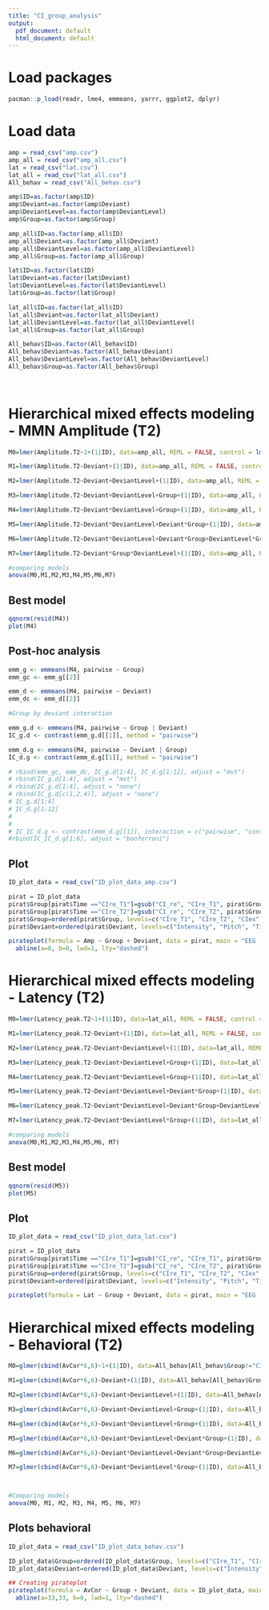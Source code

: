 ```yaml
---
title: "CI_group_analysis"
output:
  pdf_document: default
  html_document: default
---
```


# Load packages
```r
pacman::p_load(readr, lme4, emmeans, yarrr, ggplot2, dplyr)
```

# Load data
```r
amp = read_csv("amp.csv")
amp_all = read_csv("amp_all.csv")
lat = read_csv("lat.csv")
lat_all = read_csv("lat_all.csv")
All_behav = read_csv("All_behav.csv")

amp$ID=as.factor(amp$ID)
amp$Deviant=as.factor(amp$Deviant)
amp$DeviantLevel=as.factor(amp$DeviantLevel)
amp$Group=as.factor(amp$Group)

amp_all$ID=as.factor(amp_all$ID)
amp_all$Deviant=as.factor(amp_all$Deviant)
amp_all$DeviantLevel=as.factor(amp_all$DeviantLevel)
amp_all$Group=as.factor(amp_all$Group)

lat$ID=as.factor(lat$ID)
lat$Deviant=as.factor(lat$Deviant)
lat$DeviantLevel=as.factor(lat$DeviantLevel)
lat$Group=as.factor(lat$Group)

lat_all$ID=as.factor(lat_all$ID)
lat_all$Deviant=as.factor(lat_all$Deviant)
lat_all$DeviantLevel=as.factor(lat_all$DeviantLevel)
lat_all$Group=as.factor(lat_all$Group)

All_behav$ID=as.factor(All_behav$ID)
All_behav$Deviant=as.factor(All_behav$Deviant)
All_behav$DeviantLevel=as.factor(All_behav$DeviantLevel)
All_behav$Group=as.factor(All_behav$Group)
                        
                      
```

# Hierarchical mixed effects modeling - MMN Amplitude (T2)
```r
M0=lmer(Amplitude.T2~1+(1|ID), data=amp_all, REML = FALSE, control = lmerControl(optimizer = "nloptwrap", calc.derivs = FALSE))

M1=lmer(Amplitude.T2~Deviant+(1|ID), data=amp_all, REML = FALSE, control = lmerControl(optimizer = "nloptwrap", calc.derivs = FALSE))

M2=lmer(Amplitude.T2~Deviant+DeviantLevel+(1|ID), data=amp_all, REML = FALSE, control = lmerControl(optimizer = "nloptwrap", calc.derivs = FALSE))

M3=lmer(Amplitude.T2~Deviant+DeviantLevel+Group+(1|ID), data=amp_all, REML = FALSE, control = lmerControl(optimizer = "nloptwrap", calc.derivs = FALSE))

M4=lmer(Amplitude.T2~Deviant*DeviantLevel+Group+(1|ID), data=amp_all, REML = FALSE, control = lmerControl(optimizer = "nloptwrap", calc.derivs = FALSE))

M5=lmer(Amplitude.T2~Deviant*DeviantLevel+Deviant*Group+(1|ID), data=amp_all, REML = FALSE, control = lmerControl(optimizer = "nloptwrap", calc.derivs = FALSE))

M6=lmer(Amplitude.T2~Deviant*DeviantLevel+Deviant*Group+DeviantLevel*Group+(1|ID), data=amp_all, REML = FALSE, control = lmerControl(optimizer = "nloptwrap", calc.derivs = FALSE))

M7=lmer(Amplitude.T2~Deviant*Group*DeviantLevel+(1|ID), data=amp_all, REML = FALSE, control = lmerControl(optimizer = "nloptwrap", calc.derivs = FALSE))

#comparing models
anova(M0,M1,M2,M3,M4,M5,M6,M7)
```

## Best model
```r
qqnorm(resid(M4))
plot(M4)
```

## Post-hoc analysis
```r
emm_g <- emmeans(M4, pairwise ~ Group)
emm_gc <- emm_g[[2]]

emm_d <- emmeans(M4, pairwise ~ Deviant)
emm_dc <- emm_d[[2]]

#Group by deviant interaction

emm_g.d <- emmeans(M4, pairwise ~ Group | Deviant)
IC_g.d <- contrast(emm_g.d[[1]], method = "pairwise")

emm_d.g <- emmeans(M4, pairwise ~ Deviant | Group)
IC_d.g <- contrast(emm_d.g[[1]], method = "pairwise")

# rbind(emm_gc, emm_dc, IC_g.d[1:4], IC_d.g[1:12], adjust = "mvt")
# rbind(IC_g.d[1:4], adjust = "mvt")
# rbind(IC_g.d[1:4], adjust = "none")
# rbind(IC_g.d[c(1,2,4)], adjust = "none")
# IC_g.d[1:4]
# IC_d.g[1:12]
# 
# 
# IC_IC_d.g <- contrast(emm_d.g[[1]], interaction = c("pairwise", "consec"), by = NULL)
#rbind(IC_IC_d.g[1:6], adjust = "bonferroni")
```

## Plot
```r
ID_plot_data = read_csv("ID_plot_data_amp.csv")

pirat = ID_plot_data
pirat$Group[pirat$Time =="CIre_T1"]=gsub("CI_re", "CIre_T1", pirat$Group[pirat$Time =="CIre_T1"])
pirat$Group[pirat$Time =="CIre_T2"]=gsub("CI_re", "CIre_T2", pirat$Group[pirat$Time =="CIre_T2"])
pirat$Group=ordered(pirat$Group, levels=c("CIre_T1", "CIre_T2", "CIex", "NH"))
pirat$Deviant=ordered(pirat$Deviant, levels=c("Intensity", "Pitch", "Timbre", "Rhythm"))

pirateplot(formula = Amp ~ Group + Deviant, data = pirat, main = "EEG (MMN-amplitude)", xlab = "group",ylab="Amplitude", ylim= c(-1.8,0.4), theme=2, pal="appletv", cex.lab = 1, cex.axis = 1, cex.names = 0.7, avg.line.o=0.8, bar.f.o = .2, bean.b.o = .7, point.o = 0.3, point.pch = 1, back.col = "white") +
  abline(a=0, b=0, lwd=1, lty="dashed")
```

# Hierarchical mixed effects modeling - Latency (T2)
```r
M0=lmer(Latency_peak.T2~1+(1|ID), data=lat_all, REML = FALSE, control = lmerControl(optimizer = "nloptwrap", calc.derivs = FALSE))

M1=lmer(Latency_peak.T2~Deviant+(1|ID), data=lat_all, REML = FALSE, control = lmerControl(optimizer = "nloptwrap", calc.derivs = FALSE))

M2=lmer(Latency_peak.T2~Deviant+DeviantLevel+(1|ID), data=lat_all, REML = FALSE, control = lmerControl(optimizer = "nloptwrap", calc.derivs = FALSE))

M3=lmer(Latency_peak.T2~Deviant+DeviantLevel+Group+(1|ID), data=lat_all, REML = FALSE, control = lmerControl(optimizer = "nloptwrap", calc.derivs = FALSE))

M4=lmer(Latency_peak.T2~Deviant*DeviantLevel+Group+(1|ID), data=lat_all, REML = FALSE, control = lmerControl(optimizer = "nloptwrap", calc.derivs = FALSE))

M5=lmer(Latency_peak.T2~Deviant*DeviantLevel+Deviant*Group+(1|ID), data=lat_all, REML = FALSE, control = lmerControl(optimizer = "nloptwrap", calc.derivs = FALSE))

M6=lmer(Latency_peak.T2~Deviant*DeviantLevel+Deviant*Group+DeviantLevel*Group+(1|ID), data=lat_all, REML = FALSE, control = lmerControl(optimizer = "nloptwrap", calc.derivs = FALSE))

M7=lmer(Latency_peak.T2~Deviant*DeviantLevel*Group+(1|ID), data=lat_all, REML = FALSE, control = lmerControl(optimizer = "nloptwrap", calc.derivs = FALSE))

#comparing models
anova(M0,M1,M2,M3,M4,M5,M6, M7)
```

## Best model
```r
qqnorm(resid(M5))
plot(M5)
```
## Plot
```r
ID_plot_data = read_csv("ID_plot_data_lat.csv")

pirat = ID_plot_data
pirat$Group[pirat$Time =="CIre_T1"]=gsub("CI_re", "CIre_T1", pirat$Group[pirat$Time =="CIre_T1"])
pirat$Group[pirat$Time =="CIre_T2"]=gsub("CI_re", "CIre_T2", pirat$Group[pirat$Time =="CIre_T2"])
pirat$Group=ordered(pirat$Group, levels=c("CIre_T1", "CIre_T2", "CIex", "NH"))
pirat$Deviant=ordered(pirat$Deviant, levels=c("Intensity", "Pitch", "Timbre", "Rhythm"))

pirateplot(formula = Lat ~ Group + Deviant, data = pirat, main = "EEG (Latency)", xlab = "group",ylab="Latency", ylim= c(100,250), theme=2, pal="appletv", cex.lab = 1, cex.axis = 1, cex.names = 0.7, avg.line.o=0.8, bar.f.o = .2, bean.b.o = .7, point.o = 0.3, point.pch = 1, back.col = "white")
```

# Hierarchical mixed effects modeling - Behavioral (T2)
```r
M0=glmer(cbind(AvCor*6,6)~1+(1|ID), data=All_behav[All_behav$Group!="CIre_T1",], family="binomial", control = glmerControl(optimizer = "nloptwrap", calc.derivs = FALSE))

M1=glmer(cbind(AvCor*6,6)~Deviant+(1|ID), data=All_behav[All_behav$Group!="CIre_T1",], family="binomial", control = glmerControl(optimizer = "nloptwrap", calc.derivs = FALSE))

M2=glmer(cbind(AvCor*6,6)~Deviant+DeviantLevel+(1|ID), data=All_behav[All_behav$Group!="CIre_T1",], family="binomial", control = glmerControl(optimizer = "nloptwrap", calc.derivs = FALSE))

M3=glmer(cbind(AvCor*6,6)~Deviant+DeviantLevel+Group+(1|ID), data=All_behav[All_behav$Group!="CIre_T1",], family="binomial", control = glmerControl(optimizer = "nloptwrap", calc.derivs = FALSE))

M4=glmer(cbind(AvCor*6,6)~Deviant*DeviantLevel+Group+(1|ID), data=All_behav[All_behav$Group!="CIre_T1",], family="binomial", control = glmerControl(optimizer = "nloptwrap", calc.derivs = FALSE))

M5=glmer(cbind(AvCor*6,6)~Deviant*DeviantLevel+Deviant*Group+(1|ID), data=All_behav[All_behav$Group!="CIre_T1",], family="binomial", control = glmerControl(optimizer = "nloptwrap", calc.derivs = FALSE))

M6=glmer(cbind(AvCor*6,6)~Deviant*DeviantLevel+Deviant*Group+DeviantLevel*Group+(1|ID), data=All_behav[All_behav$Group!="CIre_T1",], family="binomial", control = glmerControl(optimizer = "nloptwrap", calc.derivs = FALSE))

M7=glmer(cbind(AvCor*6,6)~Deviant*DeviantLevel*Group+(1|ID), data=All_behav[All_behav$Group!="CIre_T1",], family="binomial", control = glmerControl(optimizer = "nloptwrap", calc.derivs = FALSE))



#Comparing models 
anova(M0, M1, M2, M3, M4, M5, M6, M7)
```

## Plots behavioral
```r
ID_plot_data = read_csv("ID_plot_data_behav.csv")

ID_plot_data$Group=ordered(ID_plot_data$Group, levels=c("CIre_T1", "CIre_T2", "CIex", "NH"))
ID_plot_data$Deviant=ordered(ID_plot_data$Deviant, levels=c("Intensity", "Pitch", "Timbre", "Rhythm"))

## Creating pirateplot
pirateplot(formula = AvCor ~ Group + Deviant, data = ID_plot_data, main = "Behavioral (average correct)", xlab = "group",ylab="Average % correct", ylim= c(0,100), theme=2, pal="appletv", cex.lab = 1, cex.axis = 1, cex.names = 0.7, avg.line.o=0.8, bar.f.o = .2, bean.b.o = .7, point.o = 0.3, point.pch = 1, back.col = "white") +
  abline(a=33,33, b=0, lwd=1, lty="dashed")
```


```r

```


```r

```


```r

```
